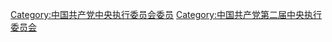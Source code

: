 [[Category:中国共产党中央执行委员会委员|Category:中国共产党中央执行委员会委员]]
[[Category:中国共产党第二届中央执行委员会|Category:中国共产党第二届中央执行委员会]]